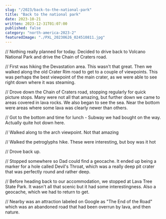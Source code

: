 ```yaml
---
slug: "/2023/back-to-the-national-park"
title: "Back to the national park"
date: 2023-10-21
written: 2023-12-31T01:07:00
published: false
category: "north-america-2023-2"
featuredImage: "./PXL_20230626_024510811.jpg"
---
```


// Nothing really planned for today. Decided to drive back to Volcano National Park and drive the Chain of Craters road.

// First was hiking the Devastation area. This wasn't that great. Then we walked along the old Crater Rim road to get to a couple of viewpoints. This was perhaps the best viewpoint of the main crater, as we were able to see right down where it was steaming.

// Drove down the Chain of Craters road, stopping regularly for quick picture stops. Many were not all that amazing, but further down we came to areas covered in lava rocks. We also began to see the sea. Near the bottom were areas where some lava was clearly newer than others.

// Got to the bottom and time for lunch - Subway we had bought on the way. Actually quite hot down here.

// Walked along to the arch viewpoint. Not that amazing

// Walked the petroglyphs hike. These were interesting, but boy was it hot

// Drove back up.

// Stopped somewhere so Dad could find a geocache. It ended up being a marker for a hole called Devil's Throat, which was a really deep pit crater that was perfectly round and rather deep.

// Before heading back to our accommodation, we stopped at Lava Tree State Park. It wasn't all that scenic but it had some interestingness. Also a geocache, which we had to return to get.

// Nearby was an attraction labeled on Google as "The End of the Road" which was an abandoned road that had been overrun by lava, and then nature.

